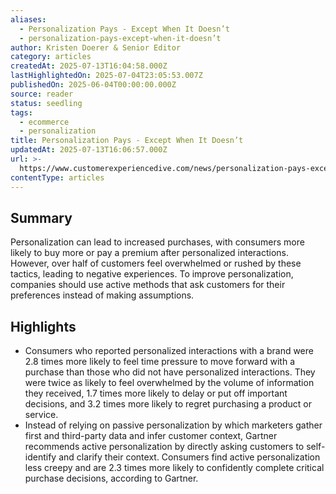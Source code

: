 ```yaml
---
aliases:
  - Personalization Pays - Except When It Doesn’t
  - personalization-pays-except-when-it-doesn’t
author: Kristen Doerer & Senior Editor
category: articles
createdAt: 2025-07-13T16:04:58.000Z
lastHighlightedOn: 2025-07-04T23:05:53.007Z
publishedOn: 2025-06-04T00:00:00.000Z
source: reader
status: seedling
tags:
  - ecommerce
  - personalization
title: Personalization Pays - Except When It Doesn’t
updatedAt: 2025-07-13T16:06:57.000Z
url: >-
  https://www.customerexperiencedive.com/news/personalization-pays-except-when-it-doesnt/749723/?utm_source=Sailthru&utm_medium=email&utm_campaign=Newsletter%20Weekly%20Roundup:%20CX%20Dive:%20Daily%20Dive%2006-07-2025&utm_term=CX%20Dive%20Weekender
contentType: articles
---
```

## Summary

Personalization can lead to increased purchases, with consumers more likely to buy more or pay a premium after personalized interactions. However, over half of customers feel overwhelmed or rushed by these tactics, leading to negative experiences. To improve personalization, companies should use active methods that ask customers for their preferences instead of making assumptions.

## Highlights

- Consumers who reported personalized interactions with a brand were 2.8 times more likely to feel time pressure to move forward with a purchase than those who did not have personalized interactions.
  They were twice as likely to feel overwhelmed by the volume of information they received, 1.7 times more likely to delay or put off important decisions, and 3.2 times more likely to regret purchasing a product or service.
- Instead of relying on passive personalization by which marketers gather first and third-party data and infer customer context, Gartner recommends active personalization by directly asking customers to self-identify and clarify their context.
  Consumers find active personalization less creepy and are 2.3 times more likely to confidently complete critical purchase decisions, according to Gartner.
